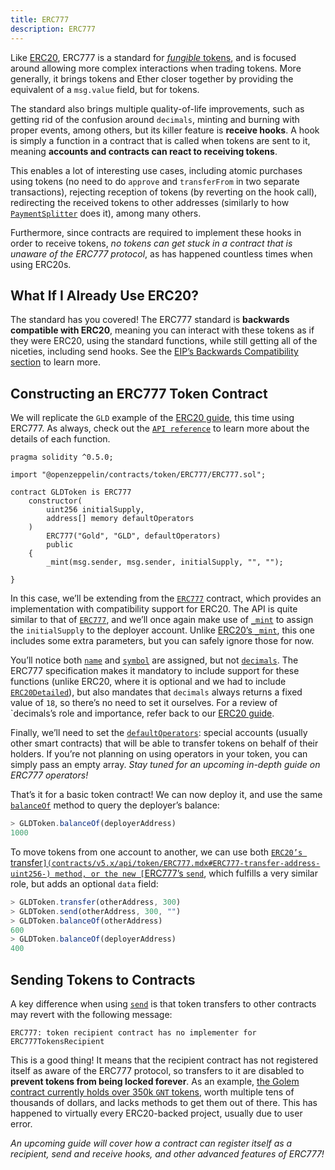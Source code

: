 ```yaml
---
title: ERC777
description: ERC777
---
```


Like [ERC20](erc20.mdx), ERC777 is a standard for [_fungible_ tokens](tokens.mdx#different-kinds-of-tokens), and is focused around allowing more complex interactions when trading tokens. More generally, it brings tokens and Ether closer together by providing the equivalent of a `msg.value` field, but for tokens.

The standard also brings multiple quality-of-life improvements, such as getting rid of the confusion around `decimals`, minting and burning with proper events, among others, but its killer feature is **receive hooks**. A hook is simply a function in a contract that is called when tokens are sent to it, meaning **accounts and contracts can react to receiving tokens**.

This enables a lot of interesting use cases, including atomic purchases using tokens (no need to do `approve` and `transferFrom` in two separate transactions), rejecting reception of tokens (by reverting on the hook call), redirecting the received tokens to other addresses (similarly to how [`PaymentSplitter`](api:payment#PaymentSplitter) does it), among many others.

Furthermore, since contracts are required to implement these hooks in order to receive tokens, _no tokens can get stuck in a contract that is unaware of the ERC777 protocol_, as has happened countless times when using ERC20s.

## What If I Already Use ERC20?

The standard has you covered! The ERC777 standard is **backwards compatible with ERC20**, meaning you can interact with these tokens as if they were ERC20, using the standard functions, while still getting all of the niceties, including send hooks. See the [EIP’s Backwards Compatibility section](https://eips.ethereum.org/EIPS/eip-777#backward-compatibility) to learn more.

## Constructing an ERC777 Token Contract

We will replicate the `GLD` example of the [ERC20 guide](erc20.mdx#constructing-an-erc20-token-contract), this time using ERC777. As always, check out the [`API reference`](contracts/v5.x/api/token/ERC777.mdx) to learn more about the details of each function.

```solidity
pragma solidity ^0.5.0;

import "@openzeppelin/contracts/token/ERC777/ERC777.sol";

contract GLDToken is ERC777 
    constructor(
        uint256 initialSupply,
        address[] memory defaultOperators
    )
        ERC777("Gold", "GLD", defaultOperators)
        public
    {
        _mint(msg.sender, msg.sender, initialSupply, "", "");
    
}
```

In this case, we’ll be extending from the [`ERC777`](contracts/v5.x/api/token/ERC777.mdx#ERC777) contract, which provides an implementation with compatibility support for ERC20. The API is quite similar to that of [`ERC777`](contracts/v5.x/api/token/ERC777.mdx#ERC777), and we’ll once again make use of [`_mint`](contracts/v5.x/api/token/ERC777.mdx#ERC777-_mint-address-address-uint256-bytes-bytes-) to assign the `initialSupply` to the deployer account. Unlike [ERC20’s `_mint`](contracts/v5.x/api/token/ERC20.mdx#ERC20-_mint-address-uint256-), this one includes some extra parameters, but you can safely ignore those for now.

You’ll notice both [`name`](contracts/v5.x/api/token/ERC777.mdx#IERC777-name--) and [`symbol`](contracts/v5.x/api/token/ERC777.mdx#IERC777-symbol--) are assigned, but not [`decimals`](contracts/v5.x/api/token/ERC777.mdx#ERC777-decimals--). The ERC777 specification makes it mandatory to include support for these functions (unlike ERC20, where it is optional and we had to include [`ERC20Detailed`](contracts/v5.x/api/token/ERC20.mdx#ERC20Detailed)), but also mandates that `decimals` always returns a fixed value of `18`, so there’s no need to set it ourselves. For a review of `decimals’s role and importance, refer back to our [ERC20 guide](erc20.mdx#a-note-on-decimals).

Finally, we’ll need to set the [`defaultOperators`](contracts/v5.x/api/token/ERC777.mdx#IERC777-defaultOperators--): special accounts (usually other smart contracts) that will be able to transfer tokens on behalf of their holders. If you’re not planning on using operators in your token, you can simply pass an empty array. _Stay tuned for an upcoming in-depth guide on ERC777 operators!_

That’s it for a basic token contract! We can now deploy it, and use the same [`balanceOf`](contracts/v5.x/api/token/ERC777.mdx#IERC777-balanceOf-address-) method to query the deployer’s balance:

```javascript
> GLDToken.balanceOf(deployerAddress)
1000
```

To move tokens from one account to another, we can use both [`ERC20’s `transfer`](contracts/v5.x/api/token/ERC777.mdx#ERC777-transfer-address-uint256-) method, or the new [`ERC777’s `send`](contracts/v5.x/api/token/ERC777.mdx#ERC777-send-address-uint256-bytes-), which fulfills a very similar role, but adds an optional `data` field:

```javascript
> GLDToken.transfer(otherAddress, 300)
> GLDToken.send(otherAddress, 300, "")
> GLDToken.balanceOf(otherAddress)
600
> GLDToken.balanceOf(deployerAddress)
400
```

## Sending Tokens to Contracts

A key difference when using [`send`](contracts/v5.x/api/token/ERC777.mdx#ERC777-send-address-uint256-bytes-) is that token transfers to other contracts may revert with the following message:

```text
ERC777: token recipient contract has no implementer for ERC777TokensRecipient
```

This is a good thing! It means that the recipient contract has not registered itself as aware of the ERC777 protocol, so transfers to it are disabled to **prevent tokens from being locked forever**. As an example, [the Golem contract currently holds over 350k `GNT` tokens](https://etherscan.io/token/0xa74476443119A942dE498590Fe1f2454d7D4aC0d?a=0xa74476443119A942dE498590Fe1f2454d7D4aC0d), worth multiple tens of thousands of dollars, and lacks methods to get them out of there. This has happened to virtually every ERC20-backed project, usually due to user error.

_An upcoming guide will cover how a contract can register itself as a recipient, send and receive hooks, and other advanced features of ERC777!_
